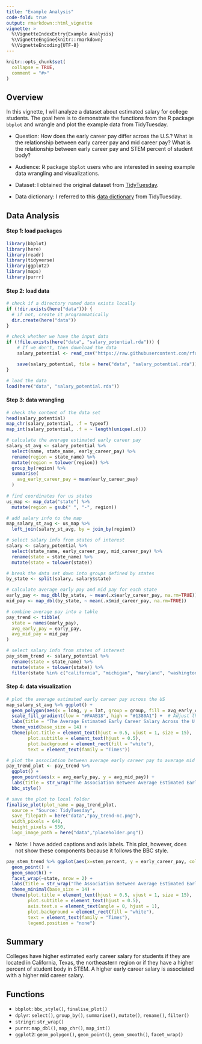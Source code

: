 ```yaml
---
title: "Example Analysis"
code-fold: true
output: rmarkdown::html_vignette
vignette: >
  %\VignetteIndexEntry{Example Analysis}
  %\VignetteEngine{knitr::rmarkdown}
  %\VignetteEncoding{UTF-8}
---
```


```r
knitr::opts_chunk$set(
  collapse = TRUE,
  comment = "#>"
)
```

## Overview

In this vignette, I will analyze a dataset about estimated salary for college students. The goal here is to demonstrate the functions from the R package `bbplot` and wrangle and plot the example data from TidyTuesday.

* Question: How does the early career pay differ across the U.S.? What is the relationship between early career pay and mid career pay? What is the relationship between early career pay and STEM percent of student body?

* Audience: R package `bbplot` users who are interested in seeing example data wrangling and visualizations.

* Dataset: I obtained the original dataset from  [TidyTuesday](https://github.com/rfordatascience/tidytuesday/tree/master/data/2020/2020-03-10).

* Data dictionary: I referred to this [data dictionary](https://github.com/rfordatascience/tidytuesday/tree/master/data/2020/2020-03-10#data-dictionary) from TidyTuesday.

## Data Analysis

#### Step 1: load packages 
```r
library(bbplot)
library(here)
library(readr)
library(tidyverse)
library(ggplot2)
library(maps)
library(purrr)
```

#### Step 2: load data
```r
# check if a directory named data exists locally
if (!dir.exists(here("data"))) {
  # if not, create it programmatically
  dir.create(here("data"))
}

# check whether we have the input data
if (!file.exists(here("data", "salary_potential.rda"))) {
    # If we don't, then download the data
    salary_potential <- read_csv("https://raw.githubusercontent.com/rfordatascience/tidytuesday/master/data/2020/2020-03-10/salary_potential.csv")

    save(salary_potential, file = here("data", "salary_potential.rda"))
}

# load the data
load(here("data", "salary_potential.rda"))
```

#### Step 3: data wrangling
```r
# check the content of the data set
head(salary_potential)
map_chr(salary_potential, .f = typeof)
map_int(salary_potential, .f = ~ length(unique(.x)))
```

```r
# calculate the average estimated early career pay
salary_st_avg <- salary_potential %>%
  select(name, state_name, early_career_pay) %>%
  rename(region = state_name) %>%
  mutate(region = tolower(region)) %>%
  group_by(region) %>%
  summarise(
    avg_early_career_pay = mean(early_career_pay)
  )
  
# find coordinates for us states
us_map <- map_data("state") %>%
  mutate(region = gsub(" ", "-", region))

# add salary info to the map
map_salary_st_avg <- us_map %>%
  left_join(salary_st_avg, by = join_by(region))
```

```r
# select salary info from states of interest
salary <- salary_potential %>%
  select(state_name, early_career_pay, mid_career_pay) %>%
  rename(state = state_name) %>%
  mutate(state = tolower(state)) 

# break the data set down into groups defined by states
by_state <- split(salary, salary$state)

# calculate average early pay and mid pay for each state
early_pay <- map_dbl(by_state, ~ mean(.x$early_career_pay, na.rm=TRUE))
mid_pay <- map_dbl(by_state, ~ mean(.x$mid_career_pay, na.rm=TRUE))

# combine average pay into a table
pay_trend <- tibble(
  state = names(early_pay),
  avg_early_pay = early_pay,
  avg_mid_pay = mid_pay
)
```

```r
# select salary info from states of interest
pay_stem_trend <- salary_potential %>%
  rename(state = state_name) %>%
  mutate(state = tolower(state)) %>%
  filter(state %in% c("california", "michigan", "maryland", "washington"))
```

#### Step 4: data visualization
```r
# plot the average estimated early career pay across the US
map_salary_st_avg %>% ggplot() +
  geom_polygon(aes(x = long, y = lat, group = group, fill = avg_early_career_pay)) +
  scale_fill_gradient(low = "#FAAB18", high = "#1380A1") +  # Adjust the color scale
  labs(title = "The Average Estimated Early Career Salary Across the U.S.", subtitle = str_wrap("California, Texas, and the states in the northeastern region have higher estimated early career pay compared to states in the central portion of the U.S.", 60), caption = "Yuhan Xiao", fill = "Salary") +
  theme_void(base_size = 14) +
  theme(plot.title = element_text(hjust = 0.5, vjust = 1, size = 15), 
        plot.subtitle = element_text(hjust = 0.5),
        plot.background = element_rect(fill = "white"),
        text = element_text(family = "Times"))
```

```r
# plot the association between average early career pay to average mid career pay
pay_trend_plot <- pay_trend %>% 
  ggplot() +
  geom_point(aes(x = avg_early_pay, y = avg_mid_pay)) +
  labs(title = str_wrap("The Association Between Average Estimated Early Career Salary and Mid Career Salary by State", 30), subtitle = str_wrap("A higher early career salary is associated with a higher mid career salary", 40), x = "average early career salary", y = "average mid career salary", caption = "Yuhan Xiao") +
  bbc_style() 

# save the plot to local folder
finalise_plot(plot_name = pay_trend_plot,
  source = "Source: TidyTuesday",
  save_filepath = here("data","pay_trend-nc.png"),
  width_pixels = 640,
  height_pixels = 550,
  logo_image_path = here("data","placeholder.png"))
```

::: {.callout-note}
* Note: I have added captions and axis labels. This plot, however, does not show these components because it follows the BBC style.
:::

```r
pay_stem_trend %>% ggplot(aes(x=stem_percent, y = early_career_pay, color = state)) +
  geom_point() +
  geom_smooth() + 
  facet_wrap(~state, nrow = 2) +
  labs(title = str_wrap("The Association Between Average Estimated Early Career Salary and Percent of STEM students by State", 60), subtitle = str_wrap("A higher percent of student body in STEM is associated with a higher estimated early career salary", 60), x = "STEM percent", y = "average early career salary", caption = "Yuhan Xiao") +
  theme_minimal(base_size = 14) +
  theme(plot.title = element_text(hjust = 0.5, vjust = 1, size = 15), 
        plot.subtitle = element_text(hjust = 0.5),
        axis.text.x = element_text(angle = 0, hjust = 1),
        plot.background = element_rect(fill = "white"),
        text = element_text(family = "Times"),
        legend.position = "none")
```

## Summary

Colleges have higher estimated early career salary for students if they are located in California, Texas, the northeastern region or if they have a higher percent of student body in STEM. A higher early career salary is associated with a higher mid career salary.

## Functions
-   `bbplot`: `bbc_style()`, `finalise_plot()`
-   `dplyr`: `select()`, `group_by()`, `summarise()`, `mutate()`, `rename()`, `filter()`
-   `stringr`: `str_wrap()`
-   `purrr`: `map_dbl()`, `map_chr()`, `map_int()`
-   `ggplot2`: `geom_polygon()`, `geom_point()`, `geom_smooth()`, `facet_wrap()`
